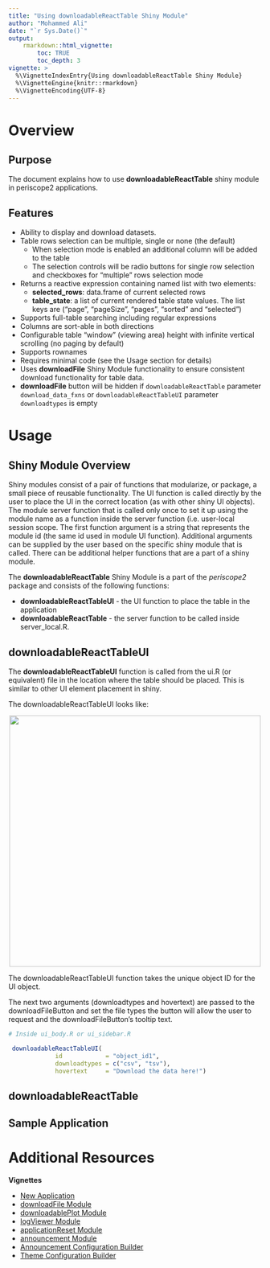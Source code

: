 ```yaml
---
title: "Using downloadableReactTable Shiny Module"
author: "Mohammed Ali"
date: "`r Sys.Date()`"
output: 
    rmarkdown::html_vignette:
        toc: TRUE
        toc_depth: 3
vignette: >
  %\VignetteIndexEntry{Using downloadableReactTable Shiny Module}
  %\VignetteEngine{knitr::rmarkdown}
  %\VignetteEncoding{UTF-8}
---
```


# Overview

## Purpose 
The document explains how to use **downloadableReactTable** shiny module in periscope2 applications.

## Features
* Ability to display and download datasets.
* Table rows selection can be multiple, single or none (the default)
  * When selection mode is enabled an additional column will be added to the table
  * The selection controls will be radio buttons for single row selection and checkboxes for "multiple" rows selection mode
* Returns a reactive expression containing named list with two elements:
  * **selected_rows**: data.frame of current selected rows
  * **table_state**: a list of current rendered table state values. The list keys are ("page", "pageSize", "pages", "sorted" and "selected")
* Supports full-table searching including regular expressions
* Columns are sort-able in both directions
* Configurable table "window" (viewing area) height with infinite vertical 
scrolling (no paging by default)
* Supports rownames 
* Requires minimal code (see the Usage section for details)
* Uses **downloadFile** Shiny Module functionality to ensure consistent
download functionality for table data.
* **downloadFile** button will be hidden if `downloadableReactTable` parameter `download_data_fxns` or
`downloadableReactTableUI` parameter `downloadtypes` is empty

# Usage

## Shiny Module Overview
Shiny modules consist of a pair of functions that modularize, or package, a small piece of reusable functionality.  The UI function is called directly by the user to place the UI in the correct location (as with other shiny UI objects). The module server function that is called only once to set it up using the module name as a function inside the server function (i.e. user-local session scope.  The first function argument is a string that represents the module id (the same id used in module UI function). Additional arguments can be supplied by the user based on the specific shiny module that is called.  There can be additional helper functions that are a part of a shiny module.

The **downloadableReactTable** Shiny Module is a part of the *periscope2* package and 
consists of the following functions:

* **downloadableReactTableUI** - the UI function to place the table in the application
* **downloadableReactTable** - the server function to be called inside server_local.R.

## downloadableReactTableUI

The **downloadableReactTableUI** function is called from the ui.R (or equivalent) 
file in the location where the table should be placed.  This is similar to other
UI element placement in shiny.

The downloadableReactTableUI looks like:

<center><img src="figures/downloadableReactTable-1.png" width="500px"></center>

The downloadableReactTableUI function takes the unique object ID for the UI object.

The next two arguments (downloadtypes and hovertext) are passed to the
downloadFileButton and set the file types the button will allow the user to
request and the downloadFileButton's tooltip text.  


```r
# Inside ui_body.R or ui_sidebar.R

 downloadableReactTableUI(
             id            = "object_id1",
             downloadtypes = c("csv", "tsv"),
             hovertext     = "Download the data here!")
```

## downloadableReactTable

## Sample Application

# Additional Resources


**Vignettes**

* [New Application](new-application.html)
* [downloadFile Module](downloadFile-module.html)
* [downloadablePlot Module](downloadablePlot-module.html)
* [logViewer Module](logViewer-module.html) 
* [applicationReset Module](applicationReset-module.html)
* [announcement Module](announcement-module.html)
* [Announcement Configuration Builder](announcement_addin.html)
* [Theme Configuration Builder](themeBuilder_addin.html)
